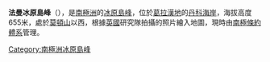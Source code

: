 {{coord|64|25|S|61|7|W|source:GNIS|display=title}}

'''法曼冰原島峰'''（{{lang-en|Farman Nunatak}}），是[[南極洲|南極洲]]的[[冰原島峰|冰原島峰]]，位於[[葛拉漢地|葛拉漢地]]的[[丹科海岸|丹科海岸]]，海拔高度655米，處於[[莫頓山|莫頓山]]以西，根據[[英國|英國]]研究隊拍攝的照片繪入地圖，現時由[[南極條約體系|南極條約體系]]管理。

{{DEFAULTSORT:Farman Nunatak}}
[[Category:南極洲冰原島峰|Category:南極洲冰原島峰]]


{{DancoCoast-geo-stub}}